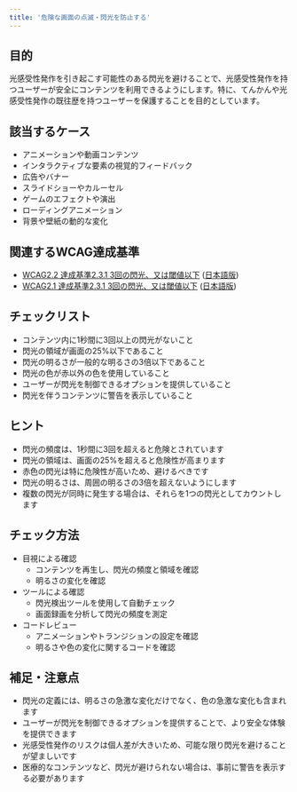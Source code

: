```yaml
---
title: '危険な画面の点滅・閃光を防止する'
---
```


## 目的

光感受性発作を引き起こす可能性のある閃光を避けることで、光感受性発作を持つユーザーが安全にコンテンツを利用できるようにします。特に、てんかんや光感受性発作の既往歴を持つユーザーを保護することを目的としています。

## 該当するケース

- アニメーションや動画コンテンツ
- インタラクティブな要素の視覚的フィードバック
- 広告やバナー
- スライドショーやカルーセル
- ゲームのエフェクトや演出
- ローディングアニメーション
- 背景や壁紙の動的な変化

## 関連するWCAG達成基準

- [WCAG2.2 達成基準2.3.1 3回の閃光、又は閾値以下](https://www.w3.org/WAI/WCAG22/Understanding/three-flashes-or-below-threshold) ([日本語版](https://waic.jp/translations/WCAG21/Understanding/three-flashes-or-below-threshold))
- [WCAG2.1 達成基準2.3.1 3回の閃光、又は閾値以下](https://www.w3.org/WAI/WCAG21/Understanding/three-flashes-or-below-threshold) ([日本語版](https://waic.jp/translations/WCAG21/Understanding/three-flashes-or-below-threshold))

## チェックリスト

- コンテンツ内に1秒間に3回以上の閃光がないこと
- 閃光の領域が画面の25%以下であること
- 閃光の明るさが一般的な明るさの3倍以下であること
- 閃光の色が赤以外の色を使用していること
- ユーザーが閃光を制御できるオプションを提供していること
- 閃光を伴うコンテンツに警告を表示していること

## ヒント

- 閃光の頻度は、1秒間に3回を超えると危険とされています
- 閃光の領域は、画面の25%を超えると危険性が高まります
- 赤色の閃光は特に危険性が高いため、避けるべきです
- 閃光の明るさは、周囲の明るさの3倍を超えないようにします
- 複数の閃光が同時に発生する場合は、それらを1つの閃光としてカウントします

## チェック方法

- 目視による確認
  - コンテンツを再生し、閃光の頻度と領域を確認
  - 明るさの変化を確認
- ツールによる確認
  - 閃光検出ツールを使用して自動チェック
  - 画面録画を分析して閃光の頻度を測定
- コードレビュー
  - アニメーションやトランジションの設定を確認
  - 明るさや色の変化に関するコードを確認

## 補足・注意点

- 閃光の定義には、明るさの急激な変化だけでなく、色の急激な変化も含まれます
- ユーザーが閃光を制御できるオプションを提供することで、より安全な体験を提供できます
- 光感受性発作のリスクは個人差が大きいため、可能な限り閃光を避けることが望ましいです
- 医療的なコンテンツなど、閃光が避けられない場合は、事前に警告を表示する必要があります 